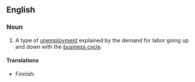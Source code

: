 {{also|cyclical-unemployment}}

==English==
{{wikipedia}}

===Noun===
{{en-noun|-}}

# {{lb|en|economics}} A type of [[unemployment]] explained by the demand for labor going up and down with the [[business cycle]].

====Translations====
{{trans-top|type of unemployment}}
* Finnish: {{t|fi|suhdannetyöttömyys}}
{{trans-mid}}
{{trans-bottom}}